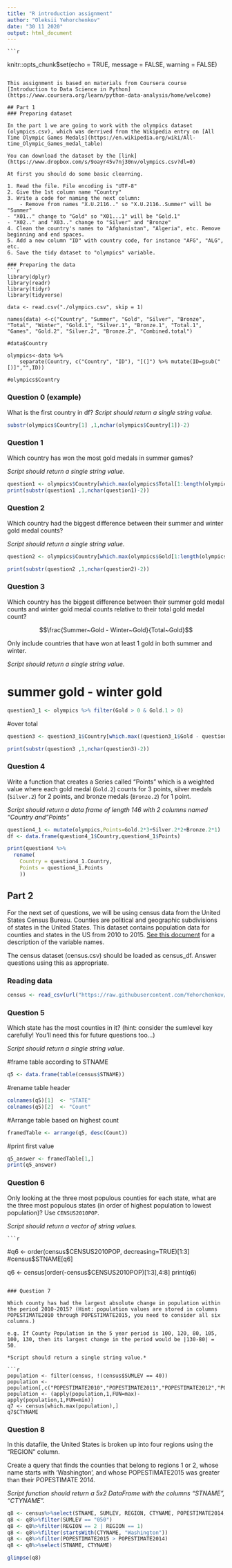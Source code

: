 ```yaml
---
title: "R introduction assignment"
author: "Oleksii Yehorchenkov"
date: "30 11 2020"
output: html_document
---
```

    
    ```r
knitr::opts_chunk$set(echo = TRUE, message = FALSE, warning = FALSE)
```

This assignment is based on materials from Coursera course [Introduction to Data Science in Python](https://www.coursera.org/learn/python-data-analysis/home/welcome)

## Part 1
### Preparing dataset

In the part 1 we are going to work with the olympics dataset (olympics.csv), which was derrived from the Wikipedia entry on [All Time Olympic Games Medals](https://en.wikipedia.org/wiki/All-time_Olympic_Games_medal_table)

You can download the dataset by the [link](https://www.dropbox.com/s/9oayr45v7nj30nv/olympics.csv?dl=0)

At first you should do some basic clearning.

1. Read the file. File encoding is "UTF-8"
2. Give the 1st column name "Country"
3. Write a code for naming the next column:
    - Remove from names "X.U.2116.." so "X.U.2116..Summer" will be "Summer"
- "X01.." change to "Gold" so "X01...1" will be "Gold.1"
- "X02.." and "X03.." change to "Silver" and "Bronze"
4. Clean the country's names to "Afghanistan", "Algeria", etc. Remove beginning and end spaces.
5. Add a new column "ID" with country code, for instance "AFG", "ALG", etc.
6. Save the tidy dataset to "olympics" variable.

### Preparing the data
```r
library(dplyr)
library(readr)
library(tidyr)
library(tidyverse)

data <- read.csv("./olympics.csv", skip = 1)

names(data) <-c("Country", "Summer", "Gold", "Silver", "Bronze", "Total", "Winter", "Gold.1", "Silver.1", "Bronze.1", "Total.1", "Games", "Gold.2", "Silver.2", "Bronze.2", "Combined.total")

#data$Country

olympics<-data %>%
    separate(Country, c("Country", "ID"), "[(]") %>% mutate(ID=gsub("[)]","",ID))

#olympics$Country
```

### Question 0 (example)

What is the first country in df?
*Script should return a single string value.*

```r
substr(olympics$Country[1] ,1,nchar(olympics$Country[1])-2)
```

### Question 1

Which country has won the most gold medals in summer games?

*Script should return a single string value.*

```r
question1 <- olympics$Country[which.max(olympics$Total[1:length(olympics$Gold)-1])]
print(substr(question1 ,1,nchar(question1)-2))
```

### Question 2

Which country had the biggest difference between their summer and winter gold medal counts?

*Script should return a single string value.*

```r
question2 <- olympics$Country[which.max(olympics$Gold[1:length(olympics$Gold)-1] - olympics$Gold.1[1:length(olympics$Gold.1)-1])]

print(substr(question2 ,1,nchar(question2)-2))


```

### Question 3

Which country has the biggest difference between their summer gold medal counts and winter gold medal counts relative to their total gold medal count? 

$$\frac{Summer~Gold - Winter~Gold}{Total~Gold}$$

Only include countries that have won at least 1 gold in both summer and winter.

*Script should return a single string value.*


# summer gold -  winter gold
```r
question3_1 <- olympics %>% filter(Gold > 0 & Gold.1 > 0)
```

#over total
```r
question3 <- question3_1$Country[which.max((question3_1$Gold - question3_1$Gold.1)/question3_1$Gold.2)]

print(substr(question3 ,1,nchar(question3)-2))


```

### Question 4

Write a function that creates a Series called "Points" which is a weighted value where each gold medal (`Gold.2`) counts for 3 points, silver medals (`Silver.2`) for 2 points, and bronze medals (`Bronze.2`) for 1 point.

*Script should return a data frame of length 146 with 2 columns named "Country and "Points"*

```r
question4_1 <- mutate(olympics,Points=Gold.2*3+Silver.2*2+Bronze.2*1)
df <- data.frame(question4_1$Country,question4_1$Points)

print(question4 %>% 
  rename(
    Country = question4_1.Country,
    Points = question4_1.Points
    ))
```

## Part 2

For the next set of questions, we will be using census data from the United States Census Bureau. Counties are political and geographic subdivisions of states in the United States. This dataset contains population data for counties and states in the US from 2010 to 2015. [See this document](https://www.dropbox.com/s/a0c2fdkaxokk2ys/CO-EST2015-alldata.pdf?dl=0) for a description of the variable names.

The census dataset (census.csv) should be loaded as census_df. Answer questions using this as appropriate.

### Reading data

```r
census <- read_csv(url("https://raw.githubusercontent.com/Yehorchenkov/Analysis_Dortmund_2020/main/data/census.csv"))
```


### Question 5
Which state has the most counties in it? (hint: consider the sumlevel key carefully! You'll need this for future questions too...)

*Script should return a single string value.*
    
#frame table according to STNAME
```r
q5 <- data.frame(table(census$STNAME))
```
#rename table header
```r
colnames(q5)[1]  <- "STATE"
colnames(q5)[2]  <- "Count"
```
#Arrange table based on highest count
```r
framedTable <- arrange(q5, desc(Count))
```
#print first value
```r
q5_answer <- framedTable[1,]
print(q5_answer)
```

### Question 6
Only looking at the three most populous counties for each state, what are the three most populous states (in order of highest population to lowest population)? Use `CENSUS2010POP`.

*Script should return a vector of string values.*
    
    ```r
#q6 <- order(census$CENSUS2010POP, decreasing=TRUE)[1:3]
#census$STNAME[q6]

q6 <- census[order(-census$CENSUS2010POP)[1:3],4:8]
    print(q6)
```

### Question 7

Which county has had the largest absolute change in population within the period 2010-2015? (Hint: population values are stored in columns POPESTIMATE2010 through POPESTIMATE2015, you need to consider all six columns.)

e.g. If County Population in the 5 year period is 100, 120, 80, 105, 100, 130, then its largest change in the period would be |130-80| = 50.

*Script should return a single string value.*
    
```r
population <- filter(census, !(census$SUMLEV == 40))
population <- population[,c("POPESTIMATE2010","POPESTIMATE2011","POPESTIMATE2012","POPESTIMATE2013","POPESTIMATE2014","POPESTIMATE2015")]
population <- (apply(population,1,FUN=max)-apply(population,1,FUN=min))
q7 <- census[which.max(population),]
q7$CTYNAME
```


### Question 8

In this datafile, the United States is broken up into four regions using the "REGION" column. 

Create a query that finds the counties that belong to regions 1 or 2, whose name starts with 'Washington', and whose POPESTIMATE2015 was greater than their POPESTIMATE 2014.

*Script function should return a 5x2 DataFrame with the columns "STNAME", "CTYNAME".*
    
```r
q8 <- census%>%select(STNAME, SUMLEV, REGION, CTYNAME, POPESTIMATE2014, POPESTIMATE2015)
q8 <- q8%>%filter(SUMLEV == "050")
q8 <- q8%>%filter(REGION == 2 | REGION == 1)
q8 <- q8%>%filter(startsWith(CTYNAME, "Washington"))
q8 <- q8%>%filter(POPESTIMATE2015 > POPESTIMATE2014)
q8 <- q8%>%select(STNAME, CTYNAME)

glimpse(q8)
```
